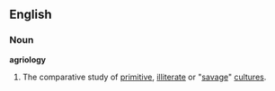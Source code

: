 ==English==
===Noun===
'''agriology'''
# The comparative study of [[primitive]], [[illiterate]] or "[[savage]]" [[culture]]s.